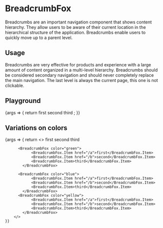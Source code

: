 
<Meta
  title="Components/BreadcrumbFox"
  component={BreadcrumbFox}
/>

# BreadcrumbFox

Breadcrumbs are an important navigation component that shows content hierarchy. They allow users to be aware of their current location in the hierarchical structure of the application. Breadcrumbs enable users to quickly move up to a parent level.

## Usage

Breadcrumbs are very effective for products and experience with a large amount of content organized in a multi-level hierarchy. Breadcrumbs should be considered secondary navigation and should never completely replace the main navigation. The last level is always the current page, this one is not clickable.

## Playground

<Canvas>
  <Story name="Standard">
    {args => {
      return <BreadcrumbFox {...args}>
            <BreadcrumbFox.Item href="/a">first</BreadcrumbFox.Item>
            <BreadcrumbFox.Item href="/b">second</BreadcrumbFox.Item>
            <BreadcrumbFox.Item>third</BreadcrumbFox.Item>
        </BreadcrumbFox>;
    }}
  </Story>
</Canvas>

<ArgsTable story="Standard" />

## Variations on colors

<Canvas>
  <Story name="Colors">
    {args => {
      return <>
		  <BreadcrumbFox color="red">
				<BreadcrumbFox.Item href="/a">first</BreadcrumbFox.Item>
				<BreadcrumbFox.Item href="/b">second</BreadcrumbFox.Item>
				<BreadcrumbFox.Item>third</BreadcrumbFox.Item>
			</BreadcrumbFox>
			
		  <BreadcrumbFox color="green">
				<BreadcrumbFox.Item href="/a">first</BreadcrumbFox.Item>
				<BreadcrumbFox.Item href="/b">second</BreadcrumbFox.Item>
				<BreadcrumbFox.Item>third</BreadcrumbFox.Item>
			</BreadcrumbFox>
			
		  <BreadcrumbFox color="blue">
				<BreadcrumbFox.Item href="/a">first</BreadcrumbFox.Item>
				<BreadcrumbFox.Item href="/b">second</BreadcrumbFox.Item>
				<BreadcrumbFox.Item>third</BreadcrumbFox.Item>
			</BreadcrumbFox>
		  <BreadcrumbFox color="yellow">
				<BreadcrumbFox.Item href="/a">first</BreadcrumbFox.Item>
				<BreadcrumbFox.Item href="/b">second</BreadcrumbFox.Item>
				<BreadcrumbFox.Item>third</BreadcrumbFox.Item>
			</BreadcrumbFox>
		</>
    }}
  </Story>
</Canvas>

